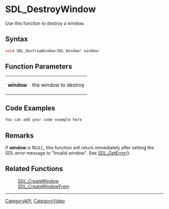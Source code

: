 
= SDL_DestroyWindow =
Use this function to destroy a window.


== Syntax ==
<syntaxhighlight lang='c++'>
void SDL_DestroyWindow(SDL_Window* window)
</syntaxhighlight>

== Function Parameters ==
{|
|'''window'''
|the window to destroy
|}

== Code Examples ==
<syntaxhighlight lang='c++'>
You can add your code example here
</syntaxhighlight>

== Remarks ==
If '''window''' is NULL, this function will return immediately after setting the SDL error message to "Invalid window". See [[SDL_GetError]]().

== Related Functions ==
:[[SDL_CreateWindow]]
:[[SDL_CreateWindowFrom]]

----
[[CategoryAPI]], [[CategoryVideo]]
